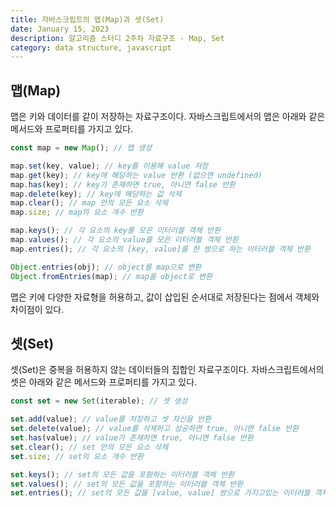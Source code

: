 ```yaml
---
title: 자바스크립트의 맵(Map)과 셋(Set)
date: January 15, 2023
description: 알고리즘 스터디 2주차 자료구조 - Map, Set
category: data structure, javascript
---
```


## 맵(Map)

맵은 키와 데이터를 같이 저장하는 자료구조이다.
자바스크립트에서의 맵은 아래와 같은 메서드와 프로퍼티를 가지고 있다.

```jsx
const map = new Map(); // 맵 생성

map.set(key, value); // key를 이용해 value 저장
map.get(key); // key에 해당하는 value 반환 (없으면 undefined)
map.has(key); // key가 존재하면 true, 아니면 false 반환
map.delete(key); // key에 해당하는 값 삭제
map.clear(); // map 안의 모든 요소 삭제
map.size; // map의 요소 개수 반환

map.keys(); // 각 요소의 key를 모은 이터러블 객체 반환
map.values(); // 각 요소의 value를 모은 이터러블 객체 반환
map.entries(); // 각 요소의 [key, value]를 한 쌍으로 하는 이터러블 객체 반환

Object.entries(obj); // object를 map으로 변환
Object.fromEntries(map); // map을 object로 변환
```

맵은 키에 다양한 자료형을 허용하고, 값이 삽입된 순서대로 저장된다는 점에서 객체와 차이점이 있다.

## 셋(Set)

셋(Set)은 중복을 허용하지 않는 데이터들의 집합인 자료구조이다.
자바스크립트에서의 셋은 아래와 같은 메서드와 프로퍼티를 가지고 있다.

```jsx
const set = new Set(iterable); // 셋 생성

set.add(value); // value를 저장하고 셋 자신을 반환
set.delete(value); // value를 삭제하고 성공하면 true, 아니면 false 반환
set.has(value); // value가 존재하면 true, 아니면 false 반환
set.clear(); // set 안의 모든 요소 삭제
set.size; // set의 요소 개수 반환

set.keys(); // set의 모든 값을 포함하는 이터러블 객체 반환
set.values(); // set의 모든 값을 포함하는 이터러블 객체 반환
set.entries(); // set의 모든 값을 [value, value] 쌍으로 가지고있는 이터러블 객체 반환
```
